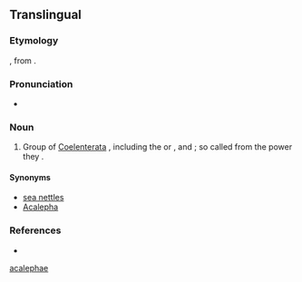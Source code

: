 {{also|acalephae}}
==Translingual==

===Etymology===
{{etyl|NL.|mul}}, from {{etyl|grc|mul}} {{term|sc=polytonic|ἀκαλήφη||tr=akalēphē|stinging nettle|lang=grc}}.

===Pronunciation===
* {{a|US}} {{IPA|/ˌæk.əˈli.fi/|lang=mul}}

===Noun===
{{mul-proper noun}}

# {{context|obsolete|lang=mul}} Group of [[Coelenterata]] {{a|obsolete}}, including the {{l/en|medusae}} or {{l/en|jellyfishes}}, and {{l/en|hydroids}}; so called from the {{l/en|stinging}} power they {{l/en|possess}}.

====Synonyms====
* [http://en.wikipedia.org/wiki/Sea_nettle sea nettles]
* [[Acalepha]]

===References===
* {{R:OneLook|acalephae}}

[[Category:English irregular plurals ending in "-ae"|acalephae]]